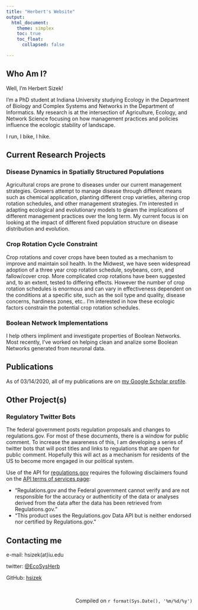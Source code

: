 ```yaml
---
title: "Herbert's Website"
output: 
  html_document:
    theme: simplex
    toc: true
    toc_float: 
      collapsed: false

---
```

## Who Am I?
Well, I'm Herbert Sizek!

I'm a PhD student at Indiana University studying Ecology in the Department of Biology and Complex Systems and Networks in the Department of Informatics. My research is at the intersection of Agriculture, Ecology, and Network Science focusing on how management practices and policies influence the ecologic stability of landscape. 

I run, I bike, I hike. 

## Current Research Projects

### Disease Dynamics in Spatially Structured Populations
Agricultural crops are prone to diseases under our current management strategies. Growers attempt to manage disease through different means such as chemical application, planting different crop varieties, altering crop rotation schedules, and other management strategies. I'm interested in adapting ecological and evolutionary models to gleam the implications of different management practices over the long term. My current focus is on looking at the impact of different fixed population structure on disease distribution and evolution. 

### Crop Rotation Cycle Constraint
Crop rotations and cover crops have been touted as a mechanism to improve and maintain soil health. In the Midwest, we have seen widespread adoption of a three year crop rotation schedule, soybeans, corn, and fallow/cover crop. More complicated crop rotations have been suggested and, to an extent, tested to differing effects. However the number of crop rotation schedules is enormous and can vary in effectiveness dependent on the conditions at a specific site, such as the soil type and quality, disease concerns, hardiness zones, etc.. I'm interested in how these ecologic factors constrain the potential crop rotation schedules.

### Boolean Network Implementations
I help others impliment and investigate properties of Boolean Networks. Most recently, I've worked on helping clean and analize some Boolean Networks generated from neuronal data.

## Publications
As of 03/14/2020, all of my publications are on [my Google Scholar profile](https://scholar.google.com/citations?user=G0kkNvkAAAAJ&hl=en&oi=ao).

## Other Project(s)

### Regulatory Twitter Bots
The federal government posts regulation proposals and changes to regulations.gov. For most of these documents, there is a window for public comment. To increase the awareness of this, I am developing a series of twitter bots that will post titles and links to regulations that are open for public comment. Hopefully this will act as a mechanism for residents of the US to become more engaged in our political system. 

Use of the API for [regulations.gov](https://www.regulations.gov/) requires the following disclaimers found on the [API terms of services page](https://www.regulations.gov/apiOverview?page=termsOfService): 

- "Regulations.gov and the Federal government cannot verify and are not responsible for the accuracy or authenticity of the data or analyses derived from the data after the data has been retrieved from Regulations.gov."
- "This product uses the Regulations.gov Data API but is neither endorsed nor certified by Regulations.gov."

## Contacting me
e-mail: hsizek(at)iu.edu

twitter: [\@EcoSysHerb](https://twitter.com/EcoSysHerb)

GitHub: [hsizek](https://github.com/hsizek)

&nbsp;
<p style="text-align: right;">Compiled on `r format(Sys.Date(), '%m/%d/%y')`</p>
&nbsp;